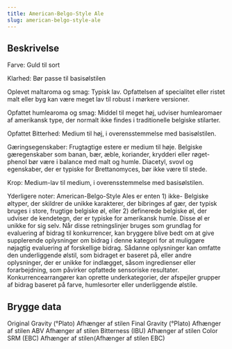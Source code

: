 ```yaml
---
title: American-Belgo-Style Ale
slug: american-belgo-style-ale
---
```


## Beskrivelse
Farve: Guld til sort

Klarhed: Bør passe til basisølstilen

Oplevet maltaroma og smag: Typisk lav. Opfattelsen af ​​specialitet eller ristet malt eller byg kan være meget lav til robust i mørkere versioner.

Opfattet humlearoma og smag: Middel til meget høj, udviser humlearomaer af amerikansk type, der normalt ikke findes i traditionelle belgiske stilarter.

Opfattet Bitterhed: Medium til høj, i overensstemmelse med basisølstilen.

Gæringsegenskaber: Frugtagtige estere er medium til høje. Belgiske gæregenskaber som banan, bær, æble, koriander, krydderi eller røget-phenol bør være i balance med malt og humle. Diacetyl, svovl og egenskaber, der er typiske for Brettanomyces, bør ikke være til stede.

Krop: Medium-lav til medium, i overensstemmelse med basisølstilen.

Yderligere noter: American-Belgo-Style Ales er enten 1) ikke- Belgiske øltyper, der skildrer de unikke karakterer, der bibringes af gær, der typisk bruges i store, frugtige belgiske øl, eller 2) definerede belgiske øl, der udviser de kendetegn, der er typiske for amerikansk humle. Disse øl er unikke for sig selv.						Når disse retningslinjer bruges som grundlag for evaluering af bidrag til konkurrencer, kan bryggere blive bedt om at give supplerende oplysninger om bidrag i denne kategori for at muliggøre nøjagtig evaluering af forskellige bidrag. Sådanne oplysninger kan omfatte den underliggende ølstil, som bidraget er baseret på, eller andre oplysninger, der er unikke for indlægget, såsom ingredienser eller forarbejdning, som påvirker opfattede sensoriske resultater. Konkurrencearrangører kan oprette underkategorier, der afspejler grupper af bidrag baseret på farve, humlesorter eller underliggende ølstile.



## Brygge data
Original Gravity (°Plato) Afhænger af stilen 
Final Gravity  (°Plato) Afhænger af stilen 
ABV Afhænger af stilen 
Bitterness (IBU) Afhænger af stilen
Color SRM (EBC) Afhænger af stilen(Afhænger af stilen EBC)					

